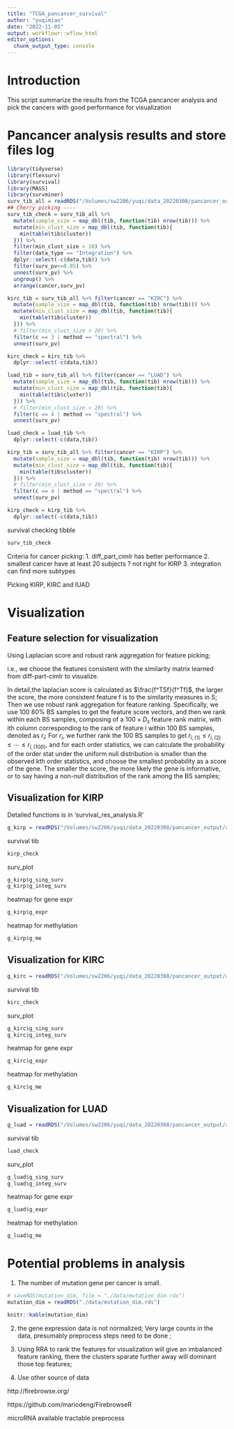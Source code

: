 ```yaml
---
title: "TCGA_pancancer_survival"
author: "yuqimiao"
date: "2022-11-05"
output: workflowr::wflow_html
editor_options:
  chunk_output_type: console
---
```


# Introduction

This script summarize the results from the TCGA pancancer analysis and pick the cancers with good performance for visualization


# Pancancer analysis results and store files log

```r
library(tidyverse)
library(flexsurv)
library(survival)
library(MASS)
library(survminer)
surv_tib_all = readRDS("/Volumes/sw2206/yuqi/data_20220308/pancancer_output/alpha_0.8_eigengap/all_surv_clust_tib.rds")
## Cherry picking ----
surv_tib_check = surv_tib_all %>%
  mutate(sample_size = map_dbl(tib, function(tib) nrow(tib))) %>%
  mutate(min_clust_size = map_dbl(tib, function(tib){
    min(table(tib$cluster))
  })) %>%
  filter(min_clust_size > 10) %>%
  filter(data_type == "Integration") %>%
  dplyr::select(-c(data,tib)) %>%
  filter(surv_pv<=0.05) %>%
  unnest(surv_pv) %>%
  ungroup() %>%
  arrange(cancer,surv_pv)

kirc_tib = surv_tib_all %>% filter(cancer == "KIRC") %>%
  mutate(sample_size = map_dbl(tib, function(tib) nrow(tib))) %>%
  mutate(min_clust_size = map_dbl(tib, function(tib){
    min(table(tib$cluster))
  })) %>%
  # filter(min_clust_size > 20) %>%
  filter(c == 3 | method == "spectral") %>%
  unnest(surv_pv)

kirc_check = kirc_tib %>%
  dplyr::select(-c(data,tib))

luad_tib = surv_tib_all %>% filter(cancer == "LUAD") %>%
  mutate(sample_size = map_dbl(tib, function(tib) nrow(tib))) %>%
  mutate(min_clust_size = map_dbl(tib, function(tib){
    min(table(tib$cluster))
  })) %>%
  # filter(min_clust_size > 20) %>%
  filter(c == 4 | method == "spectral") %>%
  unnest(surv_pv)

luad_check = luad_tib %>%
  dplyr::select(-c(data,tib))

kirp_tib = surv_tib_all %>% filter(cancer == "KIRP") %>%
  mutate(sample_size = map_dbl(tib, function(tib) nrow(tib))) %>%
  mutate(min_clust_size = map_dbl(tib, function(tib){
    min(table(tib$cluster))
  })) %>%
  # filter(min_clust_size > 20) %>%
  filter(c == 4 | method == "spectral") %>%
  unnest(surv_pv)

kirp_check = kirp_tib %>%
  dplyr::select(-c(data,tib))
```

survival checking tibble
```r
surv_tib_check
```

Criteria for cancer picking:
1. diff_part_cimlr has better performance
2. smallest cancer have at least 20 subjects ? not right for KIRP
3. integration can find more subtypes

Picking KIRP, KIRC and IUAD


# Visualization

## Feature selection for visualization

Using Laplacian score and robust rank aggregation for feature picking;

i.e., we choose the features consistent with the similarity matrix learned from diff-part-cimlr to visualize. 

In detail,the laplacian score is calculated as $\frac{f^TSf}{f^Tf}$, the larger the score, the more consistent feature f is to the similarity measures in S;
Then we use robust rank aggregation for feature ranking. Specifically, we use 100 80% BS samples to get the feature score vectors, and then we rank within each BS samples, composing of a $100\times D_s$ feature rank matrix, with ith column corresponding to the rank of feature i within 100 BS samples, denoted as $r_i$;  For $r_i$, we further rank the 100 BS samples to get $r_{i,(1)}\leq r_{i,(2)} \leq \cdots \leq r_{i,(100)}$, and for each order statistics, we can calculate the probability of the order stat under the uniform null distribution is smaller than the observed kth order statistics, and choose the smallest probability as a score of the gene. The smaller the score, the more likely the gene is informative, or to say having a non-null distribution of the rank among the BS samples;


## Visualization for KIRP

Detailed functions is in 'survival_res_analysis.R'
```r
g_kirp = readRDS("/Volumes/sw2206/yuqi/data_20220308/pancancer_output/alpha_0.8_eigengap/picking_3_cancer/kirp_plots.rds")
```

survival tib
```r
kirp_check
```

surv_plot
```r
g_kirp$g_sing_surv
g_kirp$g_integ_surv
```


heatmap for gene expr
```r
g_kirp$g_expr
```

heatmap for methylation

```r
g_kirp$g_me
```

## Visualization for KIRC

```r
g_kirc = readRDS("/Volumes/sw2206/yuqi/data_20220308/pancancer_output/alpha_0.8_eigengap/picking_3_cancer/kirc_plots.rds")
```

survival tib
```r
kirc_check
```

surv_plot
```r
g_kirc$g_sing_surv
g_kirc$g_integ_surv
```


heatmap for gene expr
```r
g_kirc$g_expr
```

heatmap for methylation

```r
g_kirc$g_me
```

## Visualization for LUAD

```r
g_luad = readRDS("/Volumes/sw2206/yuqi/data_20220308/pancancer_output/alpha_0.8_eigengap/picking_3_cancer/luad_plots.rds")
```

survival tib
```r
luad_check
```


surv_plot
```r
g_luad$g_sing_surv
g_luad$g_integ_surv
```


heatmap for gene expr
```r
g_luad$g_expr
```

heatmap for methylation

```r
g_luad$g_me
```


# Potential problems in analysis

1. The number of mutation gene per cancer is small. 

```r
# saveRDS(mutation_dim, file = "./data/mutation_dim.rds")
mutation_dim = readRDS("./data/mutation_dim.rds")

knitr::kable(mutation_dim)
```

2. the gene expression data is not normalized;
Very large counts in the data, presumably preprocess steps need to be done ;

3. Using RRA to rank the features for visualization will give an imbalanced feature ranking, there the clusters sparate further away will dominant those top features;

4. Use other source of data

http://firebrowse.org/

https://github.com/mariodeng/FirebrowseR

microRNA available
tractable preprocess

